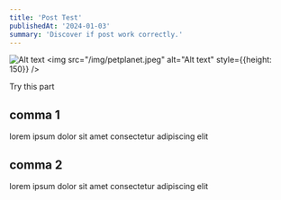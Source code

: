 ```yaml
---
title: 'Post Test'
publishedAt: '2024-01-03'
summary: 'Discover if post work correctly.'
---
```

![Alt text](/img/me2.jpg)
<img src="/img/petplanet.jpeg" alt="Alt text" style={{height: 150}} />

Try this part

## comma 1

lorem ipsum dolor sit amet consectetur adipiscing elit

## comma 2

lorem ipsum dolor sit amet consectetur adipiscing elit
